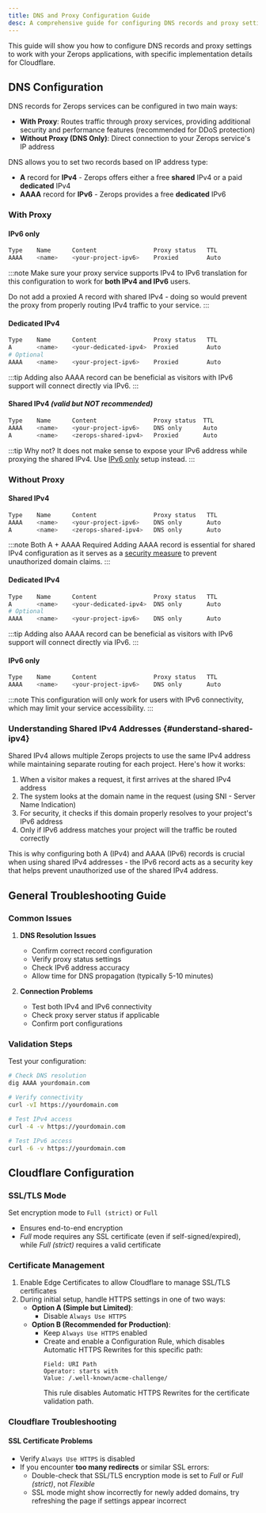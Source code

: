 ```yaml
---
title: DNS and Proxy Configuration Guide
desc: A comprehensive guide for configuring DNS records and proxy settings with Zerops applications, including shared and dedicated IPv4 setups, security measures, and troubleshooting tips.
---
```


This guide will show you how to configure DNS records and proxy settings to work with your Zerops applications, with specific implementation details for Cloudflare.

## DNS Configuration

DNS records for Zerops services can be configured in two main ways:
* **With Proxy**: Routes traffic through proxy services, providing additional security and performance features (recommended for DDoS protection)
* **Without Proxy (DNS Only)**: Direct connection to your Zerops service's IP address

DNS allows you to set two records based on IP address type:
* **A** record for **IPv4** - Zerops offers either a free **shared** IPv4 or a paid **dedicated** IPv4
* **AAAA** record for **IPv6** - Zerops provides a free **dedicated** IPv6

### With Proxy

#### IPv6 only
```bash
Type    Name      Content                Proxy status   TTL
AAAA    <name>    <your-project-ipv6>    Proxied        Auto
```

:::note
Make sure your proxy service supports IPv4 to IPv6 translation for this configuration to work for **both IPv4 and IPv6** users.

Do not add a proxied A record with shared IPv4 - doing so would prevent the proxy from properly routing IPv4 traffic to your service.
:::

#### Dedicated IPv4
```bash
Type    Name      Content                Proxy status   TTL
A       <name>    <your-dedicated-ipv4>  Proxied        Auto
# Optional
AAAA    <name>    <your-project-ipv6>    Proxied        Auto
```

:::tip
Adding also AAAA record can be beneficial as visitors with IPv6 support will connect directly via IPv6.
:::

#### Shared IPv4 *(valid but NOT recommended)*
```bash
Type    Name      Content                Proxy status  TTL
AAAA    <name>    <your-project-ipv6>    DNS only      Auto
A       <name>    <zerops-shared-ipv4>   Proxied       Auto
```

:::tip Why not?
It does not make sense to expose your IPv6 address while proxying the shared IPv4. Use [IPv6 only](#ipv6-only) setup instead.
:::

### Without Proxy

#### Shared IPv4
```bash
Type    Name      Content                Proxy status   TTL
AAAA    <name>    <your-project-ipv6>    DNS only       Auto
A       <name>    <zerops-shared-ipv4>   DNS only       Auto
```

:::note Both A + AAAA Required
Adding AAAA record is essential for shared IPv4 configuration as it serves as a [security measure](#understand-shared-ipv4) to prevent unauthorized domain claims.
:::

#### Dedicated IPv4
```bash
Type    Name      Content                Proxy status   TTL
A       <name>    <your-dedicated-ipv4>  DNS only       Auto
# Optional
AAAA    <name>    <your-project-ipv6>    DNS only       Auto
```

:::tip
Adding also AAAA record can be beneficial as visitors with IPv6 support will connect directly via IPv6.
:::

#### IPv6 only
```bash
Type    Name      Content                Proxy status   TTL
AAAA    <name>    <your-project-ipv6>    DNS only       Auto
```

:::note
This configuration will only work for users with IPv6 connectivity, which may limit your service accessibility.
:::

### Understanding Shared IPv4 Addresses {#understand-shared-ipv4}

Shared IPv4 allows multiple Zerops projects to use the same IPv4 address while maintaining separate routing for each project. Here's how it works:

1. When a visitor makes a request, it first arrives at the shared IPv4 address
2. The system looks at the domain name in the request (using SNI - Server Name Indication)
3. For security, it checks if this domain properly resolves to your project's IPv6 address
4. Only if IPv6 address matches your project will the traffic be routed correctly

This is why configuring both A (IPv4) and AAAA (IPv6) records is crucial when using shared IPv4 addresses - the IPv6 record acts as a security key that helps prevent unauthorized use of the shared IPv4 address.

## General Troubleshooting Guide

### Common Issues

1. **DNS Resolution Issues**
   - Confirm correct record configuration
   - Verify proxy status settings
   - Check IPv6 address accuracy
   - Allow time for DNS propagation (typically 5-10 minutes)

2. **Connection Problems**
   - Test both IPv4 and IPv6 connectivity
   - Check proxy server status if applicable
   - Confirm port configurations

### Validation Steps

Test your configuration:
```bash
# Check DNS resolution
dig AAAA yourdomain.com

# Verify connectivity
curl -vI https://yourdomain.com

# Test IPv4 access
curl -4 -v https://yourdomain.com

# Test IPv6 access
curl -6 -v https://yourdomain.com
```

## Cloudflare Configuration

### SSL/TLS Mode
Set encryption mode to `Full (strict)` or `Full`
   - Ensures end-to-end encryption
   - *Full* mode requires any SSL certificate (even if self-signed/expired), while *Full (strict)* requires a valid certificate

### Certificate Management
1. Enable Edge Certificates to allow Cloudflare to manage SSL/TLS certificates
2. During initial setup, handle HTTPS settings in one of two ways:
   - **Option A (Simple but Limited)**:
     - Disable `Always Use HTTPS`
   - **Option B (Recommended for Production)**:
     - Keep `Always Use HTTPS` enabled
     - Create and enable a Configuration Rule, which disables Automatic HTTPS Rewrites for this specific path:
       ```
       Field: URI Path
       Operator: starts with
       Value: /.well-known/acme-challenge/
       ```
       This rule disables Automatic HTTPS Rewrites for the certificate validation path.

### Cloudflare Troubleshooting

#### SSL Certificate Problems
   - Verify `Always Use HTTPS` is disabled
   - If you encounter **too many redirects** or similar SSL errors:
       - Double-check that SSL/TLS encryption mode is set to *Full* or *Full (strict)*, not *Flexible*
       - SSL mode might show incorrectly for newly added domains, try refreshing the page if settings appear incorrect
